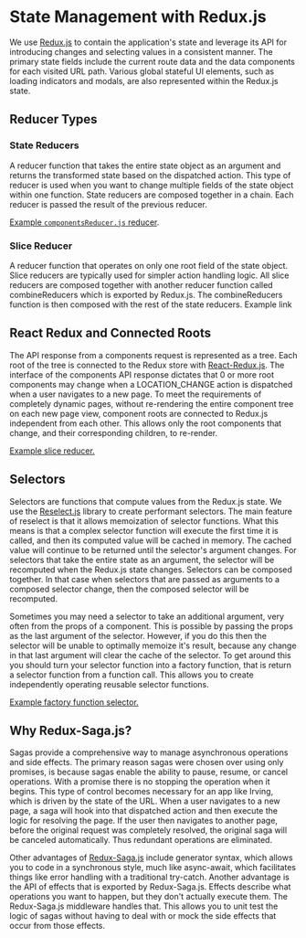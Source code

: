 <Meta title="Concepts|State Management" />

# State Management with Redux.js
We use [Redux.js](https://github.com/reduxjs/redux) to contain the application's state and leverage its API for introducing changes and selecting values in a consistent manner. The primary state fields include the current route data and the data components for each visited URL path. Various global stateful UI elements, such as loading indicators and modals, are also represented within the Redux.js state.

## Reducer Types
### State Reducers
A reducer function that takes the entire state object as an argument and returns the transformed state based on the dispatched action. This type of reducer is used when you want to change multiple fields of the state object within one function. State reducers are composed together in a chain. Each reducer is passed the result of the previous reducer.

[Example `componentsReducer.js` reducer](https://github.com/alleyinteractive/irving/blob/master/packages/core/reducers/componentsReducer.js).

### Slice Reducer
A reducer function that operates on only one root field of the state object. Slice reducers are typically used for simpler action handling logic. All slice reducers are composed together with another reducer function called combineReducers which is exported by Redux.js. The combineReducers function is then composed with the rest of the state reducers.
Example link

## React Redux and Connected Roots
The API response from a components request is represented as a tree. Each root of the tree is connected to the Redux store with [React-Redux.js](https://github.com/reduxjs/react-redux). The interface of the components API response dictates that 0 or more root components may change when a LOCATION_CHANGE action is dispatched when a user navigates to a new page. To meet the requirements of completely dynamic pages, without re-rendering the entire component tree on each new page view, component roots are connected to Redux.js independent from each other. This allows only the root components that change, and their corresponding children, to re-render.

[Example slice reducer.](https://github.com/alleyinteractive/irving/blob/master/packages/core/reducers/componentsReducer.js)

## Selectors
Selectors are functions that compute values from the Redux.js state. We use the [Reselect.js](https://github.com/reduxjs/reselect) library to create performant selectors. The main feature of reselect is that it allows memoization of selector functions. What this means is that a complex selector function will execute the first time it is called, and then its computed value will be cached in memory. The cached value will continue to be returned until the selector's argument changes. For selectors that take the entire state as an argument, the selector will be recomputed when the Redux.js state changes. Selectors can be composed together. In that case when selectors that are passed as arguments to a composed selector change, then the composed selector will be recomputed.

Sometimes you may need a selector to take an additional argument, very often from the props of a component. This is possible by passing the props as the last argument of the selector. However, if you do this then the selector will be unable to optimally memoize it's result, because any change in that last argument will clear the cache of the selector. To get around this you should turn your selector function into a factory function, that is return a selector function from a function call. This allows you to create independently operating reusable selector functions.

[Example factory function selector.](https://github.com/alleyinteractive/irving/blob/production/selectors/createGetRootComponent.js)

## Why Redux-Saga.js?
Sagas provide a comprehensive way to manage asynchronous operations and side effects. The primary reason sagas were chosen over using only promises, is because sagas enable the ability to pause, resume, or cancel operations. With a promise there is no stopping the operation when it begins. This type of control becomes necessary for an app like Irving, which is driven by the state of the URL. When a user navigates to a new page, a saga will hook into that dispatched action and then execute the logic for resolving the page. If the user then navigates to another page, before the original request was completely resolved, the original saga will be canceled automatically. Thus redundant operations are eliminated.

Other advantages of [Redux-Saga.js](https://github.com/redux-saga/redux-saga) include generator syntax, which allows you to code in a synchronous style, much like async-await, which facilitates things like error handling with a traditional try-catch. Another advantage is the API of effects that is exported by Redux-Saga.js. Effects describe what operations you want to happen, but they don't actually execute them. The Redux-Saga.js middleware handles that. This allows you to unit test the logic of sagas without having to deal with or mock the side effects that occur from those effects.
